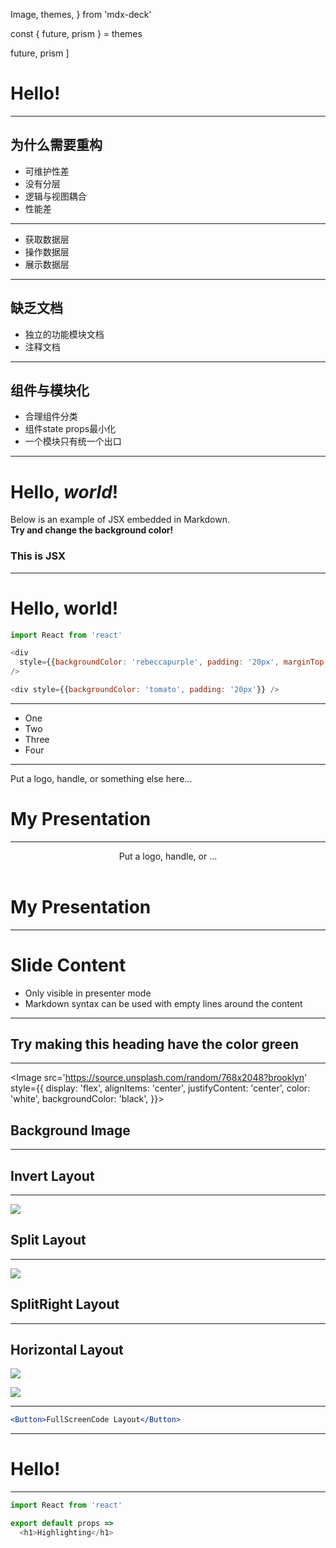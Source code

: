   Image,
  themes,
} from 'mdx-deck'

const { future, prism } = themes

  future,
  prism
]


<Head>
  <title>dddd</title>
</Head>

# Hello!

---------------------

## 为什么需要重构

<Steps>

 - 可维护性差
 - 没有分层
 - 逻辑与视图耦合
 - 性能差

</Steps>

--------------------

<Steps>

  - 获取数据层
  - 操作数据层
  - 展示数据层

</Steps>

-----------------------------

 ## 缺乏文档

<Steps>

  - 独立的功能模块文档
  - 注释文档

</Steps>


---------------------------

## 组件与模块化

<Steps>

  - 合理组件分类
  - 组件state props最小化
  - 一个模块只有统一个出口
  
</Steps>



-------------------------------------------

# Hello, *world*!

Below is an example of JSX embedded in Markdown. <br /> **Try and change
the background color!**

<div style={{ padding: '20px', backgroundColor: 'tomato' }}>
  <h3>This is JSX</h3>
</div>

---------------------
# Hello, world!

```js
import React from 'react'

```

```js render=true
<div
  style={{backgroundColor: 'rebeccapurple', padding: '20px', marginTop: '20px'}}
/>
```

```js live=true
<div style={{backgroundColor: 'tomato', padding: '20px'}} />
```

-------------------------

<Steps>

- One
- Two
- Three
- Four

</Steps>

----------------------

<Footer>

Put a logo, handle, or something else here...

</Footer>

# My Presentation

-------------------

<Header>

Put a logo, handle, or ...

</Header>

# My Presentation

--------------

# Slide Content

<Notes>

- Only visible in presenter mode
- Markdown syntax can be used with empty lines around the content

</Notes>

-------------------

<div style={{ padding: '10px 30px', backgroundColor: 'tomato' }}>
  <h2>Try making this heading have the color green</h2>
</div>

------------------------

<Image
  src='https://source.unsplash.com/random/768x2048?brooklyn'
  style={{
    display: 'flex',
    alignItems: 'center',
    justifyContent: 'center',
    color: 'white',
    backgroundColor: 'black',
  }}>

## Background Image

</Image>


---

<Invert>

## Invert Layout

</Invert>

---

<Split>

![](https://source.unsplash.com/random/768x2048?brooklyn)

## Split Layout

</Split>

---

<SplitRight>

![](https://source.unsplash.com/random/768x2048?brooklyn)

## SplitRight Layout

</SplitRight>

---

<Horizontal>

## Horizontal Layout

![](https://source.unsplash.com/random/768x2048?brooklyn)

![](https://source.unsplash.com/random/768x2048?brooklyn)

</Horizontal>

---

<FullScreenCode>

```jsx
<Button>FullScreenCode Layout</Button>
```

</FullScreenCode>

-------------------

# Hello!

---

```js
import React from 'react'

export default props =>
  <h1>Highlighting</h1>
```

